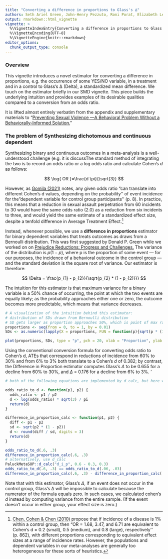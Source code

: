 ```yaml
---
title: "Converting a difference in proportions to Glass's ∆"
authors: Seth Ariel Green, John-Henry Pezzuto, Roni Porat, Elizabeth Levy Paluck
output: rmarkdown::html_vignette
vignette: >
  %\VignetteIndexEntry{Converting a difference in proportions to Glass's ∆}
  %\VignetteEncoding{UTF-8}
  %\VignetteEngine{knitr::rmarkdown}
editor_options: 
  chunk_output_type: console
---
```


### Overview

This vignette introduces a novel estimator for converting a difference in proportions, e.g. the occurrence of some YES/NO variable, in a treatment and in a control to Glass's ∆ (Delta), a standardized mean difference. We touch on the estimator briefly in our SMD vignette. This piece builds the underlying intuition and provides examples of its desirable qualities compared to a conversion from an odds ratio.

It is lifted almost entirely verbatim from the appendix and supplementary materials to "[Preventing Sexual Violence —A Behavioral Problem Without a Behaviorally-Informed Solution.](https://osf.io/preprints/psyarxiv/xgbzj)"

### The problem of Synthesizing dichotomous and continuous dependent 

Synthesizing binary and continuous outcomes in a meta-analysis is a well-understood challenge (e.g. it is discussThe standard method of integrating the two is to record an odds ratio or a log odds ratio and calculate Cohen's *d* as follows:

$$
\log{ OR }=\frac{d \pi}{\sqrt{3}}
$$

However, as [Gomila (2021)](https://www.robingomila.com/files/publications_pdfs/Gomila_2020_Logistic_vs_Linear.pdf) notes, any given odds ratio "can translate into different Cohen’s d values, depending on the probability'' of event incidence for the "dependent variable for control group participants'' (p. 8). In practice, this means that a reduction in sexual assault perpetration from 60 incidents to 30 would have the same odds ratio (2.0) as a reduction from six incidents to three, and would yield the same estimate of a standardized effect size, despite a tenfold difference in Average Treatment Effect.^[ [Chen, Cohen & Chen (2010)](https://www.tandfonline.com/doi/full/10.1080/03610911003650383) propose that if incidence of a disease is 1% within a control group, then "OR = 1.68, 3.47, and 6.71 are equivalent to Cohen's d = 0.2 (small), 0.5 (medium), and 0.8 (large), respectively'' (p. 862), with different proportions corresponding to equivalent effect sizes at a range of incidence rates. However, the populations and dependent variables in our meta-analyses are generally too heterogeneous for these sorts of heuristics.]

Instead, whenever possible, we use a **difference in proportions** estimator for binary dependent variables that treats outcomes as draws from a Bernoulli distribution. This was first suggested by Donald P. Green while we worked on on [Prejudice Reductions: Progress and Challenges.](#0) The variance of the distribution is $p(1-p)$, where p is the proportion of some event — for our purposes, the incidence of a behavioral outcome in the control group — and the standard deviation is the square root of variance. Our estimator is therefore:

$$
 \Delta = \frac{p_{1} - p_{2}}{\sqrt{p_{2} * (1 - p_{2)}}}
$$

The intuition for this estimator is that maximum variance for a binary variable is a 50% chance of occurring, the point at which the two events are equally likely; as the probability approaches either one or zero, the outcome becomes more predictable, which means that variance decreases.
```r
# A visualization of the intuition behind this estimator: 
# distribution of SDs drawn from Bernoulli distribution
# SD gets larger as proportion approaches 50%, which is point of max randomness
proportions <- seq(from = 0, to = 1, by = 0.01)
SDs <- as.numeric(lapply(X = proportions, FUN = function(p){sqrt(p * (1 - p))}))

plot(proportions, SDs, type = "p", pch = 20, xlab = "Proportion", ylab = "Standard Deviation", main = "SD of Bernoulli Distribution")

```

Using the conventional conversion formula for converting odds ratio to Cohen's d, ATEs that correspond in reductions of incidence from 60% to 30% and from 6% to 3% both translate to a Cohen's *d* of 0.382; by contrast, the Difference in Proportion estimator computes Glass's $\Delta$ to be 0.655 for a decline from 60% to 30%, and $\Delta$ = 0.176 for a decline from 6% to 3%.
'

```r
# both of the following equations are implemented by d_calc, but here we spell them out

odds_ratio_to_d <- function(p1, p2) {
  odds_ratio <- p1 / p2
  d <- log(odds_ratio) * sqrt(3) / pi
  return(d)
}

difference_in_proportion_calc <- function(p1, p2) {
  diff <- p1 - p2
  sd <- sqrt(p2 * (1 - p2))
  d <- round(diff / sd, digits = 3)
  return(d)
}

odds_ratio_to_d(.6, .3)
difference_in_proportion_calc(.6, .3) 
# alternatively, use d_calc
PaluckMetaSOP::d_calc("d_i_p", 0.6 - 0.3, 0.3)
odds_ratio_to_d(.6, .3) == odds_ratio_to_d(.06, .03) 
difference_in_proportion_calc(.6, .3) - difference_in_proportion_calc(.06, .03)
```

Note that with this estimator, Glass's $\Delta$, if an event does not occur in the control group, Glass's ∆ will be impossible to calculate because the numerator of the formula equals zero. In such cases, we calculated cohen's *d* instead by computing variance from the entire sample. (If the event doesn't occur in either group, your effect size is zero.)


